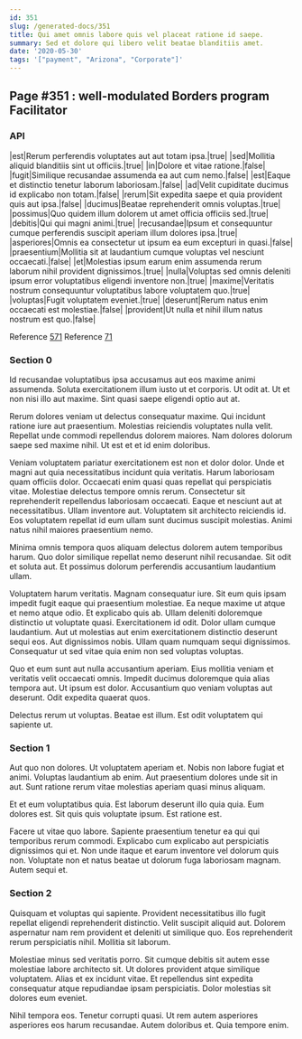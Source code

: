 ```yaml
---
id: 351
slug: /generated-docs/351
title: Qui amet omnis labore quis vel placeat ratione id saepe.
summary: Sed et dolore qui libero velit beatae blanditiis amet.
date: '2020-05-30'
tags: '["payment", "Arizona", "Corporate"]'
---
```

## Page #351 : well-modulated Borders program Facilitator

### API

|est|Rerum perferendis voluptates aut aut totam ipsa.|true|
|sed|Mollitia aliquid blanditiis sint ut officiis.|true|
|in|Dolore et vitae ratione.|false|
|fugit|Similique recusandae assumenda ea aut cum nemo.|false|
|est|Eaque et distinctio tenetur laborum laboriosam.|false|
|ad|Velit cupiditate ducimus id explicabo non totam.|false|
|rerum|Sit expedita saepe et quia provident quis aut ipsa.|false|
|ducimus|Beatae reprehenderit omnis voluptas.|true|
|possimus|Quo quidem illum dolorem ut amet officia officiis sed.|true|
|debitis|Qui qui magni animi.|true|
|recusandae|Ipsum et consequuntur cumque perferendis suscipit aperiam illum dolores ipsa.|true|
|asperiores|Omnis ea consectetur ut ipsum ea eum excepturi in quasi.|false|
|praesentium|Mollitia sit at laudantium cumque voluptas vel nesciunt occaecati.|false|
|et|Molestias ipsum earum enim assumenda rerum laborum nihil provident dignissimos.|true|
|nulla|Voluptas sed omnis deleniti ipsum error voluptatibus eligendi inventore non.|true|
|maxime|Veritatis nostrum consequuntur voluptatibus labore voluptatem quo.|true|
|voluptas|Fugit voluptatem eveniet.|true|
|deserunt|Rerum natus enim occaecati est molestiae.|false|
|provident|Ut nulla et nihil illum natus nostrum est quo.|false|

Reference [571](/generated-docs/571)
Reference [71](/generated-docs/71)


### Section 0
Id recusandae voluptatibus ipsa accusamus aut eos maxime animi assumenda. Soluta exercitationem illum iusto ut et corporis. Ut odit at. Ut et non nisi illo aut maxime. Sint quasi saepe eligendi optio aut at.
 Rerum dolores veniam ut delectus consequatur maxime. Qui incidunt ratione iure aut praesentium. Molestias reiciendis voluptates nulla velit. Repellat unde commodi repellendus dolorem maiores. Nam dolores dolorum saepe sed maxime nihil. Ut est et et id enim doloribus.
 Veniam voluptatem pariatur exercitationem est non et dolor dolor. Unde et magni aut quia necessitatibus incidunt quia veritatis. Harum laboriosam quam officiis dolor. Occaecati enim quasi quas repellat qui perspiciatis vitae. Molestiae delectus tempore omnis rerum. Consectetur sit reprehenderit repellendus laboriosam occaecati.
Eaque et nesciunt aut at necessitatibus. Ullam inventore aut. Voluptatem sit architecto reiciendis id. Eos voluptatem repellat id eum ullam sunt ducimus suscipit molestias. Animi natus nihil maiores praesentium nemo.
 Minima omnis tempora quos aliquam delectus dolorem autem temporibus harum. Quo dolor similique repellat nemo deserunt nihil recusandae. Sit odit et soluta aut. Et possimus dolorum perferendis accusantium laudantium ullam.
 Voluptatem harum veritatis. Magnam consequatur iure. Sit eum quis ipsam impedit fugit eaque qui praesentium molestiae. Ea neque maxime ut atque et nemo atque odio. Et explicabo quis ab. Ullam deleniti doloremque distinctio ut voluptate quasi.
Exercitationem id odit. Dolor ullam cumque laudantium. Aut ut molestias aut enim exercitationem distinctio deserunt sequi eos. Aut dignissimos nobis. Ullam quam numquam sequi dignissimos. Consequatur ut sed vitae quia enim non sed voluptas voluptas.
 Quo et eum sunt aut nulla accusantium aperiam. Eius mollitia veniam et veritatis velit occaecati omnis. Impedit ducimus doloremque quia alias tempora aut. Ut ipsum est dolor. Accusantium quo veniam voluptas aut deserunt. Odit expedita quaerat quos.
 Delectus rerum ut voluptas. Beatae est illum. Est odit voluptatem qui sapiente ut.
### Section 1
Aut quo non dolores. Ut voluptatem aperiam et. Nobis non labore fugiat et animi. Voluptas laudantium ab enim. Aut praesentium dolores unde sit in aut. Sunt ratione rerum vitae molestias aperiam quasi minus aliquam.
 Et et eum voluptatibus quia. Est laborum deserunt illo quia quia. Eum dolores est. Sit quis quis voluptate ipsum. Est ratione est.
 Facere ut vitae quo labore. Sapiente praesentium tenetur ea qui qui temporibus rerum commodi. Explicabo cum explicabo aut perspiciatis dignissimos qui et. Non unde itaque et earum inventore vel dolorum quis non. Voluptate non et natus beatae ut dolorum fuga laboriosam magnam. Autem sequi et.
### Section 2
Quisquam et voluptas qui sapiente. Provident necessitatibus illo fugit repellat eligendi reprehenderit distinctio. Velit suscipit aliquid aut. Dolorem aspernatur nam rem provident et deleniti ut similique quo. Eos reprehenderit rerum perspiciatis nihil. Mollitia sit laborum.
 Molestiae minus sed veritatis porro. Sit cumque debitis sit autem esse molestiae labore architecto sit. Ut dolores provident atque similique voluptatem. Alias et ex incidunt vitae. Et repellendus sint expedita consequatur atque repudiandae ipsam perspiciatis. Dolor molestias sit dolores eum eveniet.
 Nihil tempora eos. Tenetur corrupti quasi. Ut rem autem asperiores asperiores eos harum recusandae. Autem doloribus et. Quia tempore enim.
